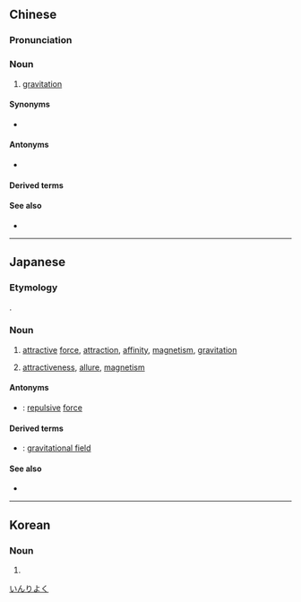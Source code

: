==Chinese==
{{zh-forms}}

===Pronunciation===
{{zh-pron
|m=yǐnlì
|c=jan5 lik6
|h=pfs=yín-li̍t
|mn=qz:ín-lia̍k/tw,xm,zz:ín-le̍k/tw,xm,zz:ín-la̍t
|cat=n
}}

===Noun===
{{zh-noun}}

# {{lb|zh|physics}} [[gravitation]]

====Synonyms====
* {{q|obsolete}} {{zh-l|攝力}}

====Antonyms====
* {{zh-l|斥力}}

====Derived terms====
{{zh-der|引力相互作用}}

====See also====
* {{zh-l|重力}}

----

==Japanese==
{{ja-kanjitab|いん|りょく|yomi=on}}

===Etymology===
{{cal|ja|nl|aantrekkingskracht|t=attraction force}}.

===Noun===
{{ja-noun|いんりょく}}

# [[attractive]] [[force]], [[attraction]], [[affinity]], [[magnetism]], [[gravitation]]
# {{qualifier|metaphoric}} [[attractiveness]], [[allure]], [[magnetism]]

====Antonyms====
* {{ja-r|斥力|せきりょく}}: [[repulsive]] [[force]]

====Derived terms====
* {{ja-r|引力圏|いんりょくけん}}: [[gravitational field]]

====See also====
* {{pedialite|lang=ja}}

[[Category:ja:Physics|いんりよく]]

----

==Korean==
{{ko-hanjatab}}

===Noun===
{{ko-noun|hj|hangeul=인력}}
# {{hanja form of|인력|[[gravitation]]}}